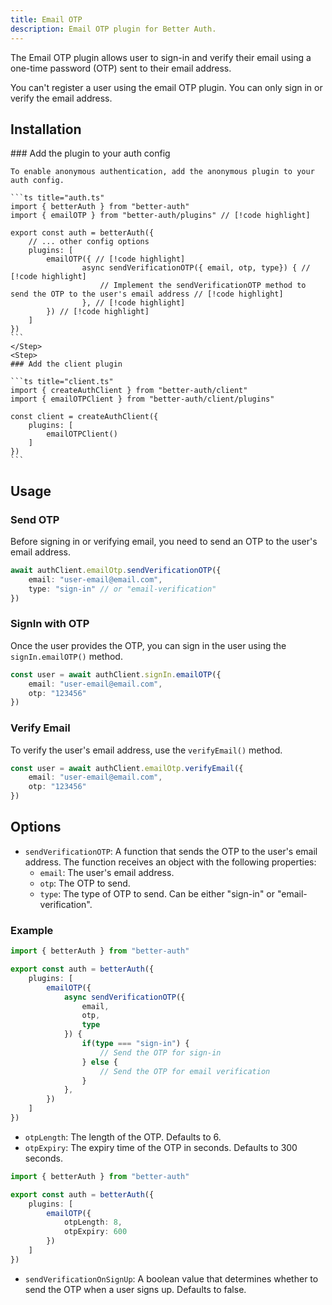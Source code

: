```yaml
---
title: Email OTP
description: Email OTP plugin for Better Auth.
---
```


The Email OTP plugin allows user to sign-in and verify their email using a one-time password (OTP) sent to their email address.

<Callout>
You can't register a user using the email OTP plugin. You can only sign in or verify the email address.
</Callout>

## Installation

<Steps>
  <Step>
    ### Add the plugin to your auth config

    To enable anonymous authentication, add the anonymous plugin to your auth config.

    ```ts title="auth.ts"
    import { betterAuth } from "better-auth"
    import { emailOTP } from "better-auth/plugins" // [!code highlight]
    
    export const auth = betterAuth({
        // ... other config options
        plugins: [
            emailOTP({ // [!code highlight]
                    async sendVerificationOTP({ email, otp, type}) { // [!code highlight]
						// Implement the sendVerificationOTP method to send the OTP to the user's email address // [!code highlight]
					}, // [!code highlight]
            }) // [!code highlight]
        ]
    })
    ```
    </Step>
    <Step>
    ### Add the client plugin

    ```ts title="client.ts"
    import { createAuthClient } from "better-auth/client"
    import { emailOTPClient } from "better-auth/client/plugins"
    
    const client = createAuthClient({
        plugins: [
            emailOTPClient()
        ]
    })
    ```
  </Step>
</Steps>

## Usage

### Send OTP

Before signing in or verifying email, you need to send an OTP to the user's email address.

```ts title="example.ts"
await authClient.emailOtp.sendVerificationOTP({
    email: "user-email@email.com",
    type: "sign-in" // or "email-verification"
})
```

### SignIn with OTP

Once the user provides the OTP, you can sign in the user using the `signIn.emailOTP()` method.

```ts title="example.ts"
const user = await authClient.signIn.emailOTP({
    email: "user-email@email.com",
    otp: "123456"
})
```

### Verify Email

To verify the user's email address, use the `verifyEmail()` method.

```ts title="example.ts"
const user = await authClient.emailOtp.verifyEmail({
    email: "user-email@email.com",
    otp: "123456"
})
```

## Options

- `sendVerificationOTP`: A function that sends the OTP to the user's email address. The function receives an object with the following properties:
  - `email`: The user's email address.
  - `otp`: The OTP to send.
  - `type`: The type of OTP to send. Can be either "sign-in" or "email-verification".

### Example

```ts title="auth.ts"
import { betterAuth } from "better-auth"

export const auth = betterAuth({
    plugins: [
        emailOTP({
            async sendVerificationOTP({
                email,
                otp,
                type
            }) {
                if(type === "sign-in") {
                    // Send the OTP for sign-in
                } else {
                    // Send the OTP for email verification
                }
            },
        })
    ]
})
```

- `otpLength`: The length of the OTP. Defaults to 6.
- `otpExpiry`: The expiry time of the OTP in seconds. Defaults to 300 seconds.

```ts title="auth.ts"
import { betterAuth } from "better-auth"

export const auth = betterAuth({
    plugins: [
        emailOTP({
            otpLength: 8,
            otpExpiry: 600
        })
    ]
})
```

- `sendVerificationOnSignUp`: A boolean value that determines whether to send the OTP when a user signs up. Defaults to false.